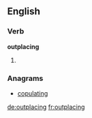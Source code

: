 ==English==

===Verb===
'''outplacing'''

# {{present participle of|[[outplace]]}}

===Anagrams===
* [[copulating#English|copulating]]

[[de:outplacing]]
[[fr:outplacing]]